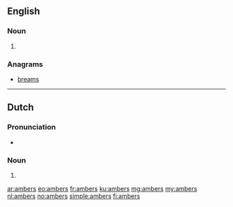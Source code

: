 ==English==

===Noun===
{{head|en|noun plural form}}

# {{plural of|amber|lang=en}}

===Anagrams===
* [[breams#English|breams]]

----

==Dutch==

===Pronunciation===
* {{audio|Nl-ambers.ogg|Audio|lang=nl}}

===Noun===
{{head|nl|noun plural form}}

# {{nl-noun form of|pl|amber}}

[[ar:ambers]]
[[eo:ambers]]
[[fr:ambers]]
[[ku:ambers]]
[[mg:ambers]]
[[my:ambers]]
[[nl:ambers]]
[[no:ambers]]
[[simple:ambers]]
[[fi:ambers]]